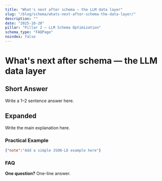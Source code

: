 ```yaml
---
title: "What's next after schema — the LLM data layer"
slug: "/blog/schema/whats-next-after-schema-the-data-layer/"
description: ""
date: "2025-10-20"
pillar: "Pillar 2 – LLM Schema Optimization"
schema_type: "FAQPage"
noindex: false
---
```

# What's next after schema — the LLM data layer
## Short Answer
Write a 1–2 sentence answer here.

## Expanded
Write the main explanation here.

### Practical Example
```json
{"note":"Add a simple JSON-LD example here"}
```

### FAQ
**One question?** One-line answer.
